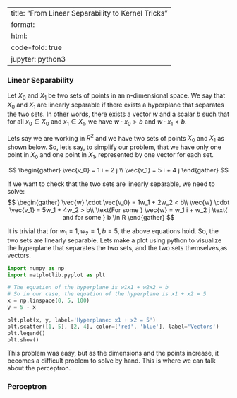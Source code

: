 
---
title: "From Linear Separability to Kernel Tricks"
format:
   html:
      code-fold: true
jupyter: python3
---

### Linear Separability
Let $X_0$ and $X_1$ be two sets of points in an n-dimensional space. We say that $X_0$ and $X_1$ are linearly separable if there exists a hyperplane that separates the two sets. In other words, there exists a vector $w$ and a scalar $b$ such that for all $x_0 \in X_0$ and $x_1 \in X_1$, we have $w \cdot x_0 > b$ and $w \cdot x_1 < b$. 

Lets say we are working in $R^2$ and we have two sets of points $X_0$ and $X_1$ as shown below. So, let's say, to simplify our problem, 
that we have only one point in $X_0$ and one point in $X_1$, represented by one vector for each set.

$$
\begin{gather}
\vec{v_0} = 1 i + 2 j \\
\vec{v_1} = 5 i + 4 j
\end{gather}
$$

If we want to check that the two sets are linearly separable, we need to solve:
$$
\begin{gather}
\vec{w} \cdot \vec{v_0} = 1w_1 + 2w_2 < b\\
\vec{w} \cdot \vec{v_1} = 5w_1 + 4w_2 > b\\
\text{For some } \vec{w} = w_1 i + w_2 j \text{ and for some } b \in R
\end{gather}
$$

It is trivial that for $w_1 = 1, w_2 = 1, b = 5$, the above equations hold. So, the two sets are linearly separable.
Lets make a plot using python to visualize the hyperplane that separates the two sets, and the two sets themselves,as vectors.

```python
import numpy as np
import matplotlib.pyplot as plt

# The equation of the hyperplane is w1x1 + w2x2 = b
# So in our case, the equation of the hyperplane is x1 + x2 = 5
x = np.linspace(0, 5, 100)
y = 5 - x

plt.plot(x, y, label='Hyperplane: x1 + x2 = 5')
plt.scatter([1, 5], [2, 4], color=['red', 'blue'], label='Vectors')
plt.legend()
plt.show()
```


This problem was easy, but as the dimensions and the points increase, it becomes a difficult problem to solve by hand.
This is where we can talk about the perceptron.

### Perceptron
